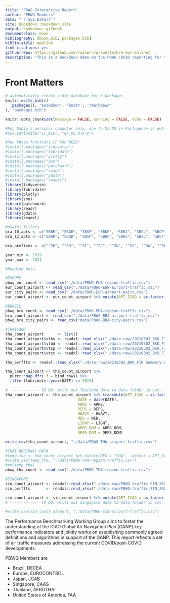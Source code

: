 ```yaml
--- 
title: "PBWG Interactive Report"
author: "PBWG Members"
date: "`r Sys.Date()`"
site: bookdown::bookdown_site
output: bookdown::gitbook
documentclass: book
bibliography: [book.bib, packages.bib]
biblio-style: apalike
link-citations: yes
github-repo: https://github.com/rainer-rq-koelle/bra-eur-online/
description: "This is a bookdown demo on the PBWG COVID reporting for the meeting on 27. April 2021."
---
```


# Front Matters {-}

```r
# automatically create a bib database for R packages
knitr::write_bib(c(
  .packages(), 'bookdown', 'knitr', 'rmarkdown'
), 'packages.bib')
```



```r
knitr::opts_chunk$set(message = FALSE, warning = FALSE, echo = FALSE)

#For Fabio's personal computer only, due to MacOS in Portuguese as default, please run in console:
#Sys.setlocale("LC_ALL", "en_US.UTF-8")

#Run those functions IF YOU NEED:
#install.packages("tidyverse")
#install.packages("lubridate")
#install.packages("plotly")
#install.packages("zoo")
#install.packages("patchwork")
#install.packages("readr")
#install.packages("gdata")
#install.packages("readxl")
library(tidyverse)
library(lubridate)
library(plotly)
library(zoo)
library(patchwork)
library(readr)
library(gdata)
library(readxl)

```


```r
#useful filters
bra_10_apts <- c("SBBR", "SBGR", "SBSP", "SBKP", "SBRJ", "SBGL", "SBCF", "SBSV", "SBPA", "SBCT")
bra_12_apts <- c("SBBR", "SBGR", "SBSP", "SBKP", "SBRJ", "SBGL", "SBCF", "SBSV", "SBPA", "SBCT", "SBFL", "SBRF")

bra_prefixes <- c("^SB", "^SD", "^SI", "^SJ", "^SN", "^SS", "^SW", "^9P", "^ZZ")

year_min <- 2019
year_max <- 2021
```

```r
#Readind data

#EUROPE
pbwg_eur_count <- read_csv("./data/PBWG-EUR-region-traffic.csv")
eur_count_airport <- read_csv("./data/PBWG-EUR-airport-traffic.csv")
eur_city_pairs <- read_csv("./data/PBWG-EUR-airport-pairs.csv")
eur_count_airport <- eur_count_airport %>% mutate(APT_ICAO = as.factor(ICAO), .before = DATE, DATE = date(DATE), .keep = "unused")

#BRAZIL
pbwg_bra_count <- read_csv("./data/PBWG-BRA-region-traffic.csv")
bra_count_airport <- read_csv("./data/PBWG-BRA-airport-traffic.csv")
pbwg_bra_city_pairs <- read_csv("data/PBWG-BRA-city-pairs.csv")

#THAILAND
tha_count_airport      <- list()
tha_count_airport$vtbs <- readxl::read_xlsx("./data-raw/20210302_BKK_FIR Summary-edited-fb.xlsx", sheet = "VTBS")
tha_count_airport$vtbd <- readxl::read_xlsx("./data-raw/20210302_BKK_FIR Summary-edited-fb.xlsx", sheet = "VTBD")
tha_count_airport$vtsp <- readxl::read_xlsx("./data-raw/20210302_BKK_FIR Summary-edited-fb.xlsx", sheet = "VTSP")
tha_count_airport$vtcc <- readxl::read_xlsx("./data-raw/20210302_BKK_FIR Summary-edited-fb.xlsx", sheet = "VTCC")

tha_ovrflts <- readxl::read_xlsx("./data-raw/20210302_BKK_FIR Summary-edited-fb.xlsx", sheet = "Overfly")

tha_count_airport <- tha_count_airport %>%
  purrr::map_dfr(.f = bind_rows) %>%
  filter(lubridate::year(DATE) >= 2019)

# ------------- TO DO: write out Thailand data to data folder in csv ----- DONE BELOW!!
tha_count_airport <- tha_count_airport %>% transmute(APT_ICAO = as.factor(APT_ICAO),
                                DATE = date(DATE),
                                ARRS = ARRS,
                                DEPS = DEPS,
                                HEAVY = HEAVY,
                                MED = MED,
                                LIGHT = LIGHT,
                                ARRS_DOM = ARRS_DOM,
                                DEPS_DOM = DEPS_DOM)

write_csv(tha_count_airport, "./data/PBWG-THA-airport-traffic.csv")

#THAI REGIONAL DATA
#temp_tha <- tha_count_airport %>% mutate(REG = "THA", .before = APT_ICAO) %>% group_by(REG, DATE) %>% summarize(ARRS = sum(ARRS), DEPS = sum(DEPS), HEAVY = sum(HEAVY), MED = sum(MED), LIGHT = sum(LIGHT), ARRS_DOM = sum(ARRS_DOM), DEPS_DOM = sum(DEPS_DOM))
#write_csv(temp_tha, "./data/PBWG-THA-region-traffic.csv")
#rm(temp_tha)
pbwg_tha_count <- read_csv("./data/PBWG-THA-region-traffic.csv")

#SINGAPORE
sin_count_airport <- readxl::read_xlsx("./data-raw/PBWG-traffic-SIN_20210425.xlsx", sheet = "WSSS")
sin_ovrflts       <- readxl::read_xlsx("./data-raw/PBWG-traffic-SIN_20210425.xlsx", sheet = "SIN FIR Overflights")

sin_count_airport <- sin_count_airport %>% mutate(APT_ICAO = as.factor(ICAO), .before = DATE, DATE = date(DATE), .keep = "unused")
# ------------- TO DO: write out Singapore data to data folder in csv ------ DONE BELOW

#write_csv(sin_count_airport, "./data/PBWG-SIN-airport-traffic.csv")


```

The Performance Benchmarking Working Group aims to foster the understanding of the ICAO Global Air Navigation Plan (GANP) key performance indicators and jointly works on establishing commonly agreed definitions and algorithms in support of the GANP.
This report reflects a set of air traffic measures addressing the current COVID/post-COVID developments.

PBWG Members are

* Brazil, DECEA
* Europe, EUROCONTROL
* Japan, JCAB
* Singapore, CAAS
* Thailand, AEROTHAI
* United States of America, FAA
